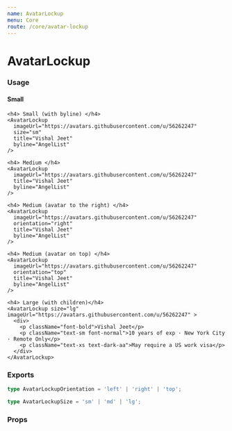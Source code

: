 ```yaml
---
name: AvatarLockup
menu: Core
route: /core/avatar-lockup
---
```



# AvatarLockup

### Usage

<Playground>
  <div>
    <h4> Small </h4>
    <AvatarLockup
      imageUrl="https://avatars.githubusercontent.com/u/56262247"
      size="sm"
      title="Vishal Jeet"
    />

    <h4> Small (with byline) </h4>
    <AvatarLockup
      imageUrl="https://avatars.githubusercontent.com/u/56262247"
      size="sm"
      title="Vishal Jeet"
      byline="AngelList"
    />

    <h4> Medium </h4>
    <AvatarLockup
      imageUrl="https://avatars.githubusercontent.com/u/56262247"
      title="Vishal Jeet"
      byline="AngelList"
    />

    <h4> Medium (avatar to the right) </h4>
    <AvatarLockup
      imageUrl="https://avatars.githubusercontent.com/u/56262247"
      orientation="right"
      title="Vishal Jeet"
      byline="AngelList"
    />

    <h4> Medium (avatar on top) </h4>
    <AvatarLockup
      imageUrl="https://avatars.githubusercontent.com/u/56262247"
      orientation="top"
      title="Vishal Jeet"
      byline="AngelList"
    />

    <h4> Large (with children)</h4>
    <AvatarLockup size="lg" imageUrl="https://avatars.githubusercontent.com/u/56262247" >
      <div>
        <p className="font-bold">Vishal Jeet</p>
        <p className="text-sm font-normal">10 years of exp · New York City · Remote Only</p>
        <p className="text-xs text-dark-aa">May require a US work visa</p>
      </div>
    </AvatarLockup>
  </div>
</Playground>

### Exports

```ts
type AvatarLockupOrientation = 'left' | 'right' | 'top';

type AvatarLockupSize = 'sm' | 'md' | 'lg';
```

### Props

<Props of={AvatarLockup} />
